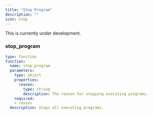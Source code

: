 ```yaml
---
title: "Stop Program"
description: ""
icon: stop
---
```


<Warning>This is currently under development.</Warning>

### stop_program

```yaml
type: function
function:
  name: stop_program
  parameters:
    type: object
    properties:
      reason:
        type: string
        description: The reason for stopping executing programs.
    required:
    - reason
  description: Stops all executing programs.
```